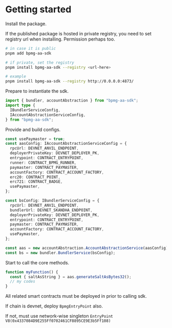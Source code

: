 
# Getting started

Install the package.

<Callout type="note">
  If the published package is hosted in private registry, you need to set
  registry url when installing. Permission perhaps too.
</Callout>

```sh
# in case it is public
pnpm add bpmg-aa-sdk

# if private, set the registry
pnpm install bpmg-aa-sdk --registry <url-here>

# example
pnpm install bpmg-aa-sdk --registry http://0.0.0.0:4873/
```

Prepare to instantiate the sdk.

```ts
import { bundler, accountAbstraction } from "bpmg-aa-sdk";
import type {
  IBundlerServiceConfig,
  IAccountAbstractionServiceConfig,
} from "bpmg-aa-sdk";
```

Provide and build configs.

```ts
const usePaymaster = true;
const aasConfig: IAccountAbstractionServiceConfig = {
  rpcUrl: DEVNET_ANVIL_ENDPOINT,
  deployerPrivateKey: DEVNET_DEPLOYER_PK,
  entrypoint: CONTRACT_ENTRYPOINT,
  runner: CONTRACT_BPMG_RUNNER,
  paymaster: CONTRACT_PAYMASTER,
  accountFactory: CONTRACT_ACCOUNT_FACTORY,
  erc20: CONTRACT_POINT,
  erc721: CONTRACT_BADGE,
  usePaymaster,
};

const bsConfig: IBundlerServiceConfig = {
  rpcUrl: DEVNET_ANVIL_ENDPOINT,
  bundlerUrl: DEVNET_SKANDHA_ENDPOINT,
  deployerPrivateKey: DEVNET_DEPLOYER_PK,
  entrypoint: CONTRACT_ENTRYPOINT,
  paymaster: CONTRACT_PAYMASTER,
  accountFactory: CONTRACT_ACCOUNT_FACTORY,
  usePaymaster,
};

const aas = new accountAbstraction.AccountAbstractionService(aasConfig);
const bs = new bundler.BundlerService(bsConfig);
```

Start to call the core methods.

```ts
function myFunction() {
  const { saltAsString } = aas.generateSaltAsBytes32();
  // my codes
}
```

<Callout type="warning">
  All related smart contracts must be deployed in prior to calling sdk.

If chain is devnet, deploy `BpmgEntryPoint` also.

If not, must use network-wise singleton `EntryPoint V8(0x4337084D9E255Ff0702461CF8895CE9E3b5Ff108)`

</Callout>
